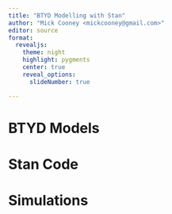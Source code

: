 ```yaml
---
title: "BTYD Modelling with Stan"
author: "Mick Cooney <mickcooney@gmail.com>"
editor: source
format:
  revealjs:
    theme: night
    highlight: pygments
    center: true
    reveal_options:
      slideNumber: true

---
```



# BTYD Models



# Stan Code



# Simulations
